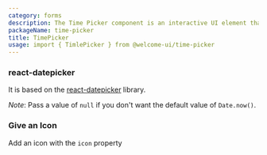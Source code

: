 ```yaml
---
category: forms
description: The Time Picker component is an interactive UI element that allows users to select a specific time from a predefined format. It typically includes options for hours, minutes, and sometimes seconds, often presented in a dropdown or clock interface. This component is essential for applications requiring precise time input, such as scheduling events, setting alarms, or booking appointments, providing a user-friendly and accurate way to select times.
packageName: time-picker
title: TimePicker
usage: import { TimlePicker } from @welcome-ui/time-picker
---
```


### react-datepicker

It is based on the [react-datepicker](https://github.com/Hacker0x01/react-datepicker) library.

_Note_: Pass a value of `null` if you don't want the default value of `Date.now()`.

<div data-playground="react-date-picker.tsx" data-component="TimePicker"></div>

### Give an Icon

Add an icon with the `icon` property

<div data-playground="icon.tsx" data-component="TimePicker"></div>
